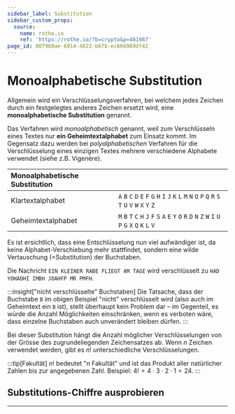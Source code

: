 ```yaml
---
sidebar_label: Substitution
sidebar_custom_props:
  source:
    name: rothe.io
    ref: 'https://rothe.io/?b=crypto&p=481987'
page_id: 807960ae-6914-4822-b67b-ec666969df42
---
```



# Monoalphabetische Substitution

Allgemein wird ein Verschlüsselungsverfahren, bei welchem jedes Zeichen durch ein festgelegtes anderes Zeichen ersetzt wird, eine **monoalphabetische Substitution** genannt.

Das Verfahren wird _monoalphabetisch_ genannt, weil zum Verschlüsseln eines Textes nur **ein Geheimtextalphabet** zum Einsatz kommt. Im Gegensatz dazu werden bei _polyalphabetischen_ Verfahren für die Verschlüsselung eines einzigen Textes mehrere verschiedene Alphabete verwendet (siehe z.B. Vigenère).

| Monoalphabetische Substitution |                                                                                                         |
|:-------------------------------|:--------------------------------------------------------------------------------------------------------|
| Klartextalphabet               | `A` `B` `C` `D` `E` `F` `G` `H` `I` `J` `K` `L` `M` `N` `O` `P` `Q` `R` `S` `T` `U` `V` `W` `X` `Y` `Z` |
| Geheimtextalphabet             | `M` `B` `T` `C` `H` `J` `F` `S` `A` `E` `Y` `O` `R` `D` `N` `Z` `W` `I` `U` `P` `G` `X` `Q` `K` `L` `V` |

Es ist ersichtlich, dass eine Entschlüsselung nun viel aufwändiger ist, da keine Alphabet-Verschiebung mehr stattfindet, sondern eine wilde Vertauschung (=Substitution) der Buchstaben.

Die Nachricht `EIN KLEINER RABE FLIEGT AM TAGE` wird verschlüsselt zu `HAD YOHADHI IMBH JOAHFP MR PMFH`.

:::insight["nicht verschlüsselte" Buchstaben]
Die Tatsache, dass der Buchstabe `B` im obigen Beispiel "nicht" verschlüsselt wird (also auch im Geheimtext ein `B` ist), stellt überhaupt kein Problem dar – im Gegenteil, es würde die Anzahl Möglichkeiten einschränken, wenn es verboten wäre, dass einzelne Buchstaben auch unverändert bleiben dürfen.
:::

Bei dieser Substitution hängt die Anzahl möglicher Verschlüsselungen von der Grösse des zugrundeliegenden Zeichensatzes ab. Wenn $n$ Zeichen verwendet werden, gibt es $n!$ unterschiedliche Verschlüsselungen.

:::tip[Fakultät]
$n!$ bedeutet "n Fakultät" und ist das Produkt aller natürlicher Zahlen bis zur angegebenen Zahl. Beispiel: $4! = 4 \cdot 3 \cdot 2 \cdot 1 = 24$.
:::

## Substitutions-Chiffre ausprobieren

<Substitution/>

---
